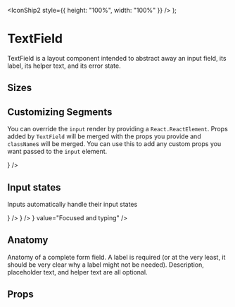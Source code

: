 
  <IconShip2 style={{ height: "100%", width: "100%" }} />
);

<Meta title="Components/TextField" component={TextField} />

# TextField

TextField is a layout component intended to abstract away an input field, its label, its helper text, and its error state.

## Sizes

<Canvas>
  <Story inline name="standard">
    <TextField label="Small input" size="small" />
  </Story>
  <Story inline name="small">
    <TextField label="Standard input" size="standard" />
  </Story>
  <Story inline name="large">
    <TextField label="Large input" size="large" />
  </Story>
</Canvas>

## Customizing Segments

You can override the `input` render by providing a `React.ReactElement`. Props added by `TextField` will be merged with the props you provide and `className`s will be merged. You can use this to add any custom props you want passed to the `input` element.

<Canvas>
  <Story inline name="inputAs blue">
    <TextField
      label="Blue border input"
      inputAs={<input style={{ border: `1px solid ${colors.blue.base}` }} />}
    />
  </Story>
</Canvas>

## Input states

Inputs automatically handle their input states

<Canvas>
  <Story inline name="state resting">
    <TextField label="Resting" />
  </Story>
  <Story inline name="state focus">
    <TextField label="Hover" inputAs={<input data-force-hover-state />} />
  </Story>
  <Story inline name="state hover">
    <TextField label="Focused" inputAs={<input data-force-focus-state />} />
  </Story>
  <Story inline name="state focus typing">
    <TextField
      label="Focused and typing"
      inputAs={<input data-force-focus-state />}
      value="Focused and typing"
    />
  </Story>
  <Story inline name="state disabled">
    <TextField disabled label="Disabled" />
  </Story>
</Canvas>

## Anatomy

Anatomy of a complete form field. A label is required (or at the very least, it should be very clear why a label might not be needed). Description, placeholder text, and helper text are all optional.

<Canvas>
  <Story inline name="placeholder labels description helper text">
    <TextField
      description="Keep it simple, your organization ID is a unique identifier. Don’t worry, you can always change it later."
      helper="Your organization ID can’t contain any special characters or spaces."
      label="Input Label"
      placeholder="Ex. stark-industries or wayne-enterprises"
    />
  </Story>
  <Story inline name="placeholder labels description helper text showInfoIcon">
    <TextField
      description="Keep it simple, your organization ID is a unique identifier. Don’t worry, you can always change it later."
      helper="Your organization ID can’t contain any special characters or spaces."
      label="Input Label with info icon"
      placeholder="Ex. stark-industries or wayne-enterprises"
      showInfoIcon
    />
  </Story>
</Canvas>

## Props

<ArgsTable of={TextField} />
